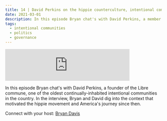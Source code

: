 ```yaml
---
title: 14 | David Perkins on the hippie counterculture, intentional communities, and America's shadow
date: 2021-03-01
description: In this episode Bryan chat's with David Perkins, a member of the Libre commune, one of the oldest continually-inhabited intentional communities in the country. In the interview, Bryan and David dig into the context that motivated the hippie movement and America's journey since then.
tags:
  - intentional communities
  - politics
  - governance
---
```

<iframe src="https://anchor.fm/heart-of-the-matter/embed/episodes/14--David-Perkins-on-the-hippie-counterculture--intentional-communities--and-Americas-shadow-e100k97"
        height="102px"
        width="400px"
        frameborder="0"
        scrolling="no">

</iframe>

In this episode Bryan chat's with David Perkins, a founder of the Libre commune, one of the oldest continually-inhabited intentional communities in the country. In the interview, Bryan and David dig into the context that motivated the hippie movement and America's journey since then.

Connect with your host: [Bryan Davis](https://twitter.com/GilbertGravis)
